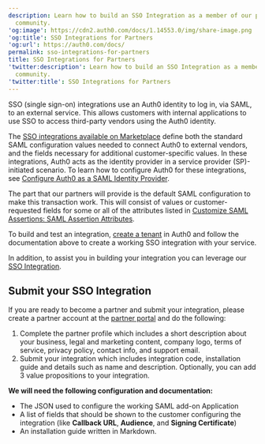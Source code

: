 ```yaml
---
description: Learn how to build an SSO Integration as a member of our partner
  community.
'og:image': https://cdn2.auth0.com/docs/1.14553.0/img/share-image.png
'og:title': SSO Integrations for Partners
'og:url': https://auth0.com/docs/
permalink: sso-integrations-for-partners
title: SSO Integrations for Partners
'twitter:description': Learn how to build an SSO Integration as a member of our partner
  community.
'twitter:title': SSO Integrations for Partners
---
```

<Tooltip tip="Single Sign-On (SSO): Service that, after a user logs into one applicaton, automatically logs that user in to other applications." cta="View Glossary" href="/glossary?term=SSO">SSO</Tooltip> (single sign-on) integrations use an Auth0 identity to log in, via <Tooltip tip="Single Sign-On (SSO): Service that, after a user logs into one applicaton, automatically logs that user in to other applications." cta="View Glossary" href="/glossary?term=SAML">SAML</Tooltip>, to an external service. This allows customers with internal applications to use SSO to access third-party vendors using the Auth0 identity.

The [SSO integrations available on Marketplace](https://marketplace.auth0.com/features/sso-integrations) define both the standard SAML configuration values needed to connect Auth0 to external vendors, and the fields necessary for additional customer-specific values. In these integrations, Auth0 acts as the <Tooltip tip="Identity Provider (IdP): Service that stores and manages digital identities." cta="View Glossary" href="/glossary?term=identity+provider">identity provider</Tooltip> in a service provider (SP)-initiated scenario. To learn how to configure Auth0 for these integrations, see [Configure Auth0 as a SAML Identity Provider](/authenticate/single-sign-on/outbound-single-sign-on/configure-auth0-saml-identity-provider).

The part that our partners will provide is the default SAML configuration to make this transaction work. This will consist of values or customer-requested fields for some or all of the attributes listed in [Customize SAML Assertions: SAML Assertion Attributes](/authenticate/protocols/saml/saml-configuration/customize-saml-assertions).

To build and test an integration, [create a tenant](https://auth0.com/signup) in Auth0 and follow the documentation above to create a working SSO integration with your service.

In addition, to assist you in building your integration you can leverage our [SSO Integration](https://github.com/auth0-marketplace/TEMPLATE-sso).

## Submit your SSO Integration

If you are ready to become a partner and submit your integration, please create a partner account at the [partner portal](https://partners.marketplace.auth0.com/) and do the following:

1. Complete the partner profile which includes a short description about your business, legal and marketing content, company logo, terms of service, privacy policy, contact info, and support email.
2. Submit your integration which includes integration code, installation guide and details such as name and description. Optionally, you can add 3 value propositions to your integration.

**We will need the following configuration and documentation:**

* The JSON used to configure the working SAML add-on Application
* A list of fields that should be shown to the customer configuring the integration (like **Callback URL**, **<Tooltip tip="Audience: Unique identifier of the audience for an issued token. Named aud in a token, its value contains the ID of either an application (Client ID) for an ID Token or an API (API Identifier) for an Access Token." cta="View Glossary" href="/glossary?term=Audience">Audience</Tooltip>**, and **Signing Certificate**)
* An installation guide written in Markdown.